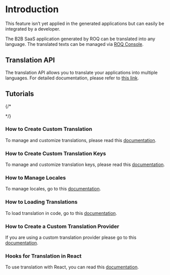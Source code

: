 
# Introduction

<Callout type="info">
This feature isn’t yet applied in the generated applications but can easily be integrated by a developer.
</Callout>

The B2B SaaS application generated by ROQ can be translated into any language. The translated texts can be managed via [ROQ Console](https://console.roq.tech).

## Translation API

The translation API allows you to translate your applications into multiple languages. For detailed documentation, please refer to [this link](/translations/api).

## Tutorials

{/*
<Cards>
<Card title="How to Create Custom Translation" href="/translations/tutorials/custom-translations"/>

<Card title="How to Create Custom Translation Keys" href="/translations/tutorials/custom-translation-keys"/>

<Card title="How to Manage Locales" href="/translations/tutorials/custom-locales"/>

<Card title="How to Create a Custom Translation Provider" href="/translations/tutorials/custom-translations-provider"/>


<Card title="Hooks for Translation in React" href="/translations/tutorials/hooks-translation-react"/>

</Cards>
*/}

### How to Create Custom Translation

To manage and customize translations, please read this [documentation](/translations/tutorials/custom-translations).

### How to Create Custom Translation Keys

To manage and customize translation keys, please read this [documentation](/translations/tutorials/custom-translation-keys).


### How to Manage Locales

To manage locales, go to this [documentation](/translations/tutorials/custom-locales).

### How to Loading Translations

To load translation in code, go to this [documentation](/translations/tutorials/loading-translations).

### How to Create a Custom Translation Provider

If you are using a custom translation provider please go to this [documentation](/translations/tutorials/custom-translations-provider).

### Hooks for Translation in React

To use translation with React, you can read this [documentation](/translations/tutorials/hooks-translation-react).